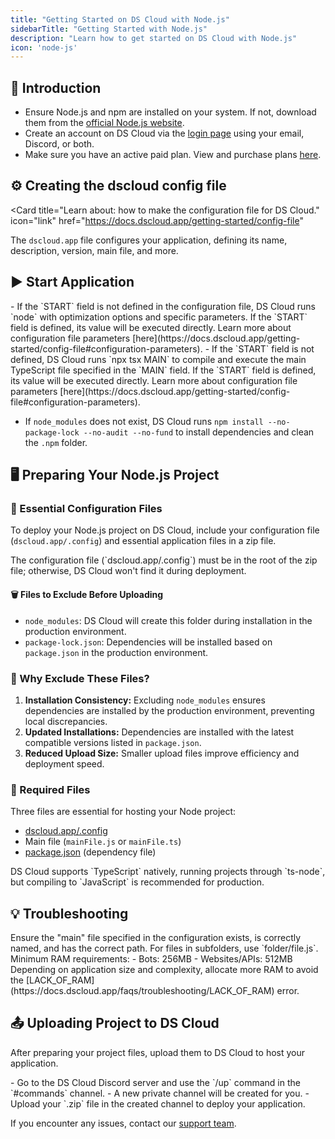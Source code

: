 ```yaml
---
title: "Getting Started on DS Cloud with Node.js"
sidebarTitle: "Getting Started with Node.js"
description: "Learn how to get started on DS Cloud with Node.js"
icon: 'node-js'
---
```


## 🚀 Introduction

- Ensure Node.js and npm are installed on your system. If not, download them from the [official Node.js website](https://nodejs.org/).
- Create an account on DS Cloud via the [login page](https://dscloud.app/login) using your email, Discord, or both.
- Make sure you have an active paid plan. View and purchase plans [here](https://dscloud.app/plans).

## ⚙️ Creating the dscloud config file

<Card
title="Learn about: how to make the configuration file for DS Cloud."
icon="link"
href="https://docs.dscloud.app/getting-started/config-file"
>
  The `dscloud.app` file configures your application, defining its name, description, version, main file, and more.
</Card>

## ▶️ Start Application

<Tabs>
  <Tab title="Javascript">
    - If the `START` field is not defined in the configuration file, DS Cloud runs `node` with optimization options and specific parameters. If the `START` field is defined, its value will be executed directly. Learn more about configuration file parameters [here](https://docs.dscloud.app/getting-started/config-file#configuration-parameters).
  </Tab>
  <Tab title="Typescript">
    - If the `START` field is not defined, DS Cloud runs `npx tsx MAIN` to compile and execute the main TypeScript file specified in the `MAIN` field. If the `START` field is defined, its value will be executed directly. Learn more about configuration file parameters [here](https://docs.dscloud.app/getting-started/config-file#configuration-parameters).
  </Tab>
</Tabs>

- If `node_modules` does not exist, DS Cloud runs `npm install --no-package-lock --no-audit --no-fund` to install dependencies and clean the `.npm` folder.

## 🖥️ Preparing Your Node.js Project

### 📁 Essential Configuration Files

To deploy your Node.js project on DS Cloud, include your configuration file (`dscloud.app/.config`) and essential application files in a zip file.

<Warning>
  The configuration file (`dscloud.app/.config`) must be in the root of the zip file; otherwise, DS Cloud won't find it during deployment.
</Warning>

#### 🗑️ Files to Exclude Before Uploading

- `node_modules`: DS Cloud will create this folder during installation in the production environment.
- `package-lock.json`: Dependencies will be installed based on `package.json` in the production environment.

### 🤔 Why Exclude These Files?

1. **Installation Consistency:** Excluding `node_modules` ensures dependencies are installed by the production environment, preventing local discrepancies.
2. **Updated Installations:** Dependencies are installed with the latest compatible versions listed in `package.json`.
3. **Reduced Upload Size:** Smaller upload files improve efficiency and deployment speed.

### 📄 Required Files

Three files are essential for hosting your Node project:

- [dscloud.app/.config](/getting-started/config-file)
- Main file (`mainFile.js` or `mainFile.ts`)
- [package.json](./how-to-create-your-package-json.mdx) (dependency file)

<Note>
  DS Cloud supports `TypeScript` natively, running projects through `ts-node`, but compiling to `JavaScript` is recommended for production.
</Note>

## 💡 Troubleshooting

<AccordionGroup>
  <Accordion
title="The main file is invalid or corrupted"
icon="file"
iconType="solid"
>
    Ensure the "main" file specified in the configuration exists, is correctly named, and has the correct path. For files in subfolders, use `folder/file.js`.
  </Accordion>
  <Accordion title="Bad Memory" icon="memory" iconType="solid">
    Minimum RAM requirements:
    - Bots: 256MB
    - Websites/APIs: 512MB
    Depending on application size and complexity, allocate more RAM to avoid the [LACK_OF_RAM](https://docs.dscloud.app/faqs/troubleshooting/LACK_OF_RAM) error.
  </Accordion>
</AccordionGroup>

## 📤 Uploading Project to DS Cloud

After preparing your project files, upload them to DS Cloud to host your application.

<Tabs>
  <Tab title="Discord Upload">
    - Go to the DS Cloud Discord server and use the `/up` command in the `#commands` channel.
    - A new private channel will be created for you.
    - Upload your `.zip` file in the created channel to deploy your application.
  </Tab>
</Tabs>

If you encounter any issues, contact our [support team](/company/support).
